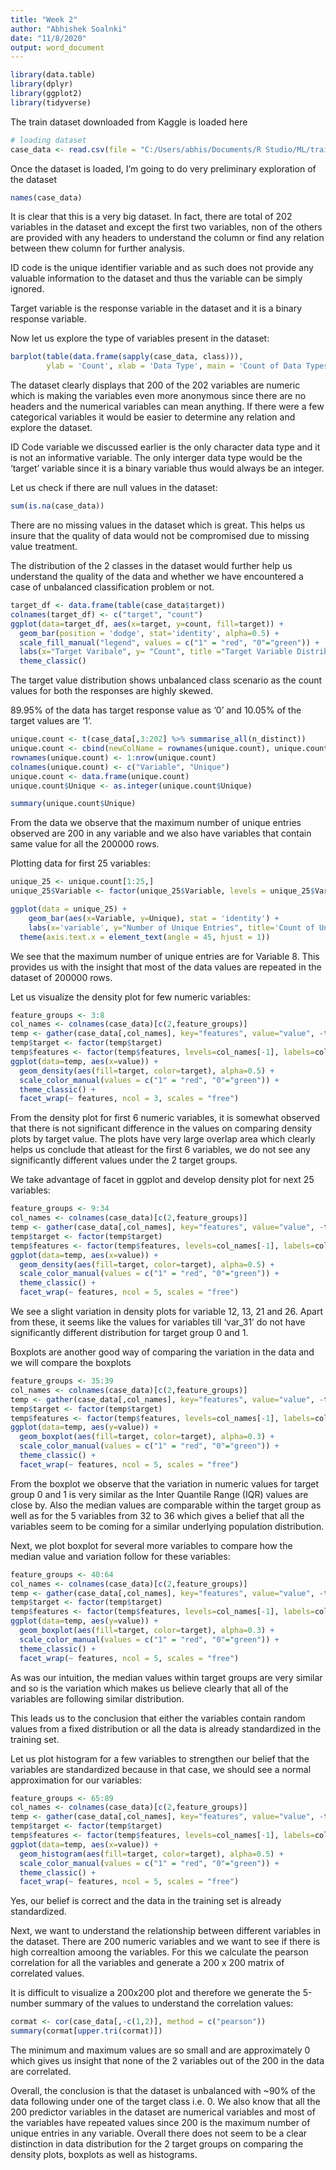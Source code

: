 ---
title: "Week 2"
author: "Abhishek Soalnki"
date: "11/8/2020"
output: word_document
---


```{r}
library(data.table)
library(dplyr)
library(ggplot2)
library(tidyverse)
```

The train dataset downloaded from Kaggle is loaded here

```{r}
# loading dataset
case_data <- read.csv(file = "C:/Users/abhis/Documents/R Studio/ML/train.csv", header = TRUE)
```

Once the dataset is loaded, I'm going to do very preliminary exploration of the dataset

```{r}
names(case_data)
```

It is clear that this is a very big dataset. In fact, there are  total of 202 variables in the dataset and except the first two variables, non of the others are provided with any headers to understand the column or find any relation between thew column for further analysis.

ID code is the unique identifier variable and as such does not provide any valuable information to the dataset and thus the variable can be simply ignored.   

Target variable is the response variable in the dataset and it is a binary response variable.  

Now let us explore the type of variables present in the dataset:
```{r}
barplot(table(data.frame(sapply(case_data, class))),
        ylab = 'Count', xlab = 'Data Type', main = 'Count of Data Types in Data')
```

The dataset clearly displays that 200 of the 202 variables are numeric which is making the variables even more anonymous since there are no headers and the numerical variables can mean anything. If there were a few categorical variables it would be easier to determine any relation and explore the dataset.

ID Code variable we discussed earlier is the only character data type and it is not an informative variable. The only interger data type would be the 'target' variable since it is a binary variable thus would always be an integer.  

Let us check if there are null values in the dataset:
```{r}
sum(is.na(case_data))
```

There are no missing values in the dataset which is great. This helps us insure that the quality of data would not be compromised due to missing value treatment.  

The distribution of the 2 classes in the dataset would further help us understand the quality of the data and whether we have encountered a case of unbalanced classification problem or not.  

```{r}
target_df <- data.frame(table(case_data$target))
colnames(target_df) <- c("target", "count")
ggplot(data=target_df, aes(x=target, y=count, fill=target)) +
  geom_bar(position = 'dodge', stat='identity', alpha=0.5) +
  scale_fill_manual("legend", values = c("1" = "red", "0"="green")) +
  labs(x="Target Varibale", y= "Count", title ="Target Variable Distribution")+
  theme_classic()
```

The target value distribution shows unbalanced class scenario as the count values for both the responses are highly skewed.

89.95% of the data has target response value as '0' and 10.05% of the target values are '1'.

```{r}
unique.count <- t(case_data[,3:202] %>% summarise_all(n_distinct))
unique.count <- cbind(newColName = rownames(unique.count), unique.count)
rownames(unique.count) <- 1:nrow(unique.count)
colnames(unique.count) <- c("Variable", "Unique")
unique.count <- data.frame(unique.count)
unique.count$Unique <- as.integer(unique.count$Unique)

summary(unique.count$Unique)
```

From the data we observe that the maximum number of unique entries observed are 200 in any variable and we also have variables that contain same value for all the 200000 rows.

Plotting data for first 25 variables:

```{r}

unique_25 <- unique.count[1:25,]
unique_25$Variable <- factor(unique_25$Variable, levels = unique_25$Variable[order(unique_25$Unique)])

ggplot(data = unique_25) +
    geom_bar(aes(x=Variable, y=Unique), stat = 'identity') +
    labs(x='variable', y="Number of Unique Entries", title='Count of Unique Entries By Variable') +
  theme(axis.text.x = element_text(angle = 45, hjust = 1)) 
```

We see that the maximum number of unique entries are for Variable 8. This provides us with the insight that most of the data values are repeated in the dataset of 200000 rows.  

Let us visualize the density plot for few numeric variables:

```{r}
feature_groups <- 3:8
col_names <- colnames(case_data)[c(2,feature_groups)]
temp <- gather(case_data[,col_names], key="features", value="value", -target)
temp$target <- factor(temp$target)
temp$features <- factor(temp$features, levels=col_names[-1], labels=col_names[-1])
ggplot(data=temp, aes(x=value)) +
  geom_density(aes(fill=target, color=target), alpha=0.5) +
  scale_color_manual(values = c("1" = "red", "0"="green")) +
  theme_classic() +
  facet_wrap(~ features, ncol = 3, scales = "free")
```

From the density plot for first 6 numeric variables, it is somewhat observed that there is not significant difference in the values on comparing density plots by target value. The plots have very large overlap area which clearly helps us conclude that atleast for the first 6 variables, we do not see any significantly different values under the 2 target groups.

We take advantage of facet in ggplot and develop density plot for next 25 variables:

```{r}
feature_groups <- 9:34
col_names <- colnames(case_data)[c(2,feature_groups)]
temp <- gather(case_data[,col_names], key="features", value="value", -target)
temp$target <- factor(temp$target)
temp$features <- factor(temp$features, levels=col_names[-1], labels=col_names[-1])
ggplot(data=temp, aes(x=value)) +
  geom_density(aes(fill=target, color=target), alpha=0.5) +
  scale_color_manual(values = c("1" = "red", "0"="green")) +
  theme_classic() +
  facet_wrap(~ features, ncol = 5, scales = "free")
```

We see a slight variation in density plots for variable 12, 13, 21 and 26. Apart from these, it seems like the values for variables till 'var_31' do not have significantly different distribution for target group 0 and 1.  

Boxplots are another good way of comparing the variation in the data and we will compare the boxplots 

```{r}
feature_groups <- 35:39
col_names <- colnames(case_data)[c(2,feature_groups)]
temp <- gather(case_data[,col_names], key="features", value="value", -target)
temp$target <- factor(temp$target)
temp$features <- factor(temp$features, levels=col_names[-1], labels=col_names[-1])
ggplot(data=temp, aes(y=value)) +
  geom_boxplot(aes(fill=target, color=target), alpha=0.3) +
  scale_color_manual(values = c("1" = "red", "0"="green")) +
  theme_classic() +
  facet_wrap(~ features, ncol = 5, scales = "free")
```


From the boxplot we observe that the variation in numeric values for target group 0 and 1 is very similar as the Inter Quantile Range (IQR) values are close by. Also the median values are comparable within the target group as well as for the 5 variables from 32 to 36 which gives a belief that all the variables seem to be coming for a similar underlying population distribution.  

Next, we plot boxplot for several more variables to compare how the median value and variation follow for these variables:  

```{r}
feature_groups <- 40:64
col_names <- colnames(case_data)[c(2,feature_groups)]
temp <- gather(case_data[,col_names], key="features", value="value", -target)
temp$target <- factor(temp$target)
temp$features <- factor(temp$features, levels=col_names[-1], labels=col_names[-1])
ggplot(data=temp, aes(y=value)) +
  geom_boxplot(aes(fill=target, color=target), alpha=0.3) +
  scale_color_manual(values = c("1" = "red", "0"="green")) +
  theme_classic() +
  facet_wrap(~ features, ncol = 5, scales = "free")
```

As was our intuition, the median values within target groups are very similar and so is the variation which makes us believe clearly that all of the variables are following similar distribution.


This leads us to the conclusion that either the variables contain random values from a fixed distribution or all the data is already standardized in the training set.

Let us plot histogram for a few variables to strengthen our belief that the variables are standardized because in that case, we should see a normal approximation for our variables:  

```{r warning=FALSE, message=FALSE}
feature_groups <- 65:89
col_names <- colnames(case_data)[c(2,feature_groups)]
temp <- gather(case_data[,col_names], key="features", value="value", -target)
temp$target <- factor(temp$target)
temp$features <- factor(temp$features, levels=col_names[-1], labels=col_names[-1])
ggplot(data=temp, aes(x=value)) +
  geom_histogram(aes(fill=target, color=target), alpha=0.5) +
  scale_color_manual(values = c("1" = "red", "0"="green")) +
  theme_classic() +
  facet_wrap(~ features, ncol = 5, scales = "free")
```

Yes, our belief is correct and the data in the training set is already standardized.

Next, we want to understand the relationship between different variables in the dataset. There are 200 numeric variables and we want to see if there is high correaltion amoong the variables. For this we calculate the pearson correlation for all the variables and generate a 200 x 200 matrix of correlated values.

It is difficult to visualize a 200x200 plot and therefore we generate the 5-number summary of the values to understand the correlation values:

```{r}
cormat <- cor(case_data[,-c(1,2)], method = c("pearson"))
summary(cormat[upper.tri(cormat)])
```

The minimum and maximum values are so small and are approximately 0 which gives us insight that none of the 2 variables out of the 200 in the data are correlated.


Overall, the conclusion is that the dataset is unbalanced with ~90% of the data following under one of the target class i.e. 0. We also know that all the 200 predictor variables in the dataset are numerical variables and most of the variables have repeated values since 200 is the maximum number of unique entries in any variable. Overall there does not seem to be a clear distinction in data distribution for the 2 target groups on comparing the density plots, boxplots as well as histograms.

